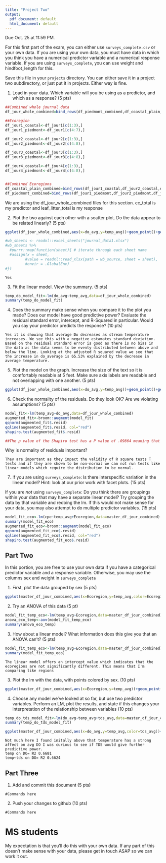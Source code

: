 ```yaml
---
title: "Project Two"
output:
  pdf_document: default
  html_document: default
---
```


Due Oct. 25 at 11:59 PM. 

For this first part of the exam, you can either use `surveys_complete.csv` or your own data. If you are using your own data, you must have data in which you think you have a numerical predictor variable and a numerical response variable. If you are using `surveys_complete`, you can use weight and hindfoot_length for this.

Save this file in your `projects` directory. You can either save it in a project two subdirectory, or just put it in projects. Either way is fine.

1) Load in your data. Which variable will you be using as a predictor, and which as a response? (5 pts)

```r
##Combined whole journal data
df_jour_whole_combined=bind_rows(df_piedmont_combined,df_coastal_plain_combined)

##Ecoregion
df_jour1_coastal<-df_jour1[c(1:3),]
df_jour1_piedmont<-df_jour1[c(4:7),]

df_jour2_coastal<-df_jour2[c(1:3),]
df_jour2_piedmont<-df_jour2[c(4:8),]

df_jour3_coastal<-df_jour3[c(1:3),]
df_jour3_piedmont<-df_jour3[c(4:8),]

df_jour4_coastal<-df_jour4[c(1:3),]
df_jour4_piedmont<-df_jour4[c(4:8),]


##Combined Ecoregions
df_coastal_plain_combined=bind_rows(df_jour1_coastal,df_jour2_coastal,df_jour3_coastal,df_jour4_coastal)
df_piedmont_combined=bind_rows(df_jour1_piedmont,df_jour2_piedmont,df_jour3_piedmont,df_jour4_piedmont)

```

We are using the df_jour_whole_combined files for this section.
cc_total is my predictor and leaf_litter_total is my response

2) Plot the two against each other with a scatter plot. Do the data appear to be related linearly? (5 pts)


```r

ggplot(df_jour_whole_combined,aes(x=do_avg,y=temp_avg))+geom_point()+geom_smooth(method="lm",color="orange")

#wb_sheets <- readxl::excel_sheets("journal_data1.xlsx") 
#wb_sheets %>%
  #purrr::map(function(sheet){ # iterate through each sheet name
  #assign(x = sheet,
         #value = readxl::read_xlsx(path = wb_source, sheet = sheet),
         #envir = .GlobalEnv)
#})

```

```
Yes
```


3) Fit the linear model. View the summary. (5 pts)


```r
temp_do_model_fit<-lm(do_avg~temp_avg,data=df_jour_whole_combined)
summary(temp_do_model_fit)
```

4) Does the summary make sense when you compare it to the plot you made? Does our model have good predictive power? Evaluate the residual standard error, intercept, and R-Squared in particular. Would you say your predictor predicts the response?  (10 pts)


```
Yes it is showing that average Do decreases as stream temperature increases. We see this with a negative estamates standard deviation.
Based on the residual standard error is good as there is no bias in the data as the data seems to be evenly distributed between above and below the line. Looking at the adjusted R squared value we see that the increase in do_average is 65.53% explained by the decrease in average temperature.
```


5) Plot the model on the graph. Increase the size of the text so it is comfortably readable at 5 feet. Make sure axis labels are readable and not overlapping with one another. (5 pts)

```r
ggplot(df_jour_whole_combined,aes(x=do_avg,y=temp_avg))+geom_point()+geom_smooth(method="lm",color="orange")+ labs(x="Average Dissolved Oxygen (mg/L)",y="Average Stream Temperature (C)", title="Linear regression to predict Dissolved Oxygen")+annotate("text",x=12.5,y=27,label="R^2==0.6681",parse=T)+theme_bw()

```


6) Check the normality of the residuals. Do they look OK? Are we violating assumptions? (5 pts)

```r
model_fit<-lm(temp_avg~do_avg,data=df_jour_whole_combined)
augmented_fit<-broom::augment(model_fit)
qqnorm(augmented_fit$.resid)
qqline(augmented_fit$.resid, col="red")
shapiro.test(augmented_fit$.resid)

##The p value of the Shapiro test has a P value of .09864 meaning that the residuals are NOT significantly different to a normal distribution
```


Why is normality of residuals important? 

```
They are important as they impact the validity of R square tests T tests and if they are shown to be non-normal we can not run tests like linear models which require the distribution to be normal.
```

7) If you are using `surveys_complete`: Is there interspecific variation in the linear model? Hint: look at our prior work with facet plots. (15 pts) 

If you are *not* using  `surveys_complete`: Do you think there are groupings within your data that may have a separate linear model? Try grouping the data by that variable and redoing the lm. If this would not make sense for your data, you may also attempt to do multiple predictor variables. (15 pts)

```r
model_fit_eco<-lm(cpe~temp_avg+Ecoregion,data=master_df_jour_combined)
summary(model_fit_eco)
augmented_fit_eco<-broom::augment(model_fit_eco)
qqnorm(augmented_fit_eco$.resid)
qqline(augmented_fit_eco$.resid, col="red")
shapiro.test(augmented_fit_eco$.resid)
```

## Part Two

In this portion, you are free to use your own data if you have a categorical predictor variable and a response variable. Otherwise, you may use the columns sex and weight in `surveys_complete`

1) First, plot the data grouped by sex (5 pts)

```r
ggplot(master_df_jour_combined,aes(x=Ecoregion,y=temp_avg,color=Ecoregion))+geom_jitter()+labs(x="Ecoregion",y="Average Temperature (C)")+theme(legend.position = "none")+stat_summary(fun.data="mean_se",color="black")

```

2) Try an ANOVA of this data (5 pt)

```r
model_fit_temp_eco<-lm(temp_avg~Ecoregion,data=master_df_jour_combined)
anova_eco_temp<-aov(model_fit_temp_eco)
summary(anova_eco_temp)
```

3) How about a linear model? What information does this give you that an ANOVA can't? (5 pts)


```r
model_fit_temp_eco<-lm(temp_avg~Ecoregion,data=master_df_jour_combined)
summary(model_fit_temp_eco)
```

```
The linear model offers an intercept value which indicates that the ecoregions are not significantly different. This means that I'm comparing like regions
```

3) Plot the lm with the data, with points colored by sex. (10 pts)


```r
ggplot(master_df_jour_combined,aes(x=Ecoregion,y=temp_avg))+geom_point()+geom_smooth(method="lm",color="darkgreen")+ labs(x="Ecoregion",y="Average Stream Temperature (C)", title="Linear regression to predict differenece in Stream Temp based on Ecoregion")+annotate("text",x=.65,y=27,label="R^2==0.000",parse=T)+theme_bw()
```

4) Choose any model we've looked at so far, but use two predictor variables. Perform an LM, plot the results, and state if this changes your interpretation of the relationship between variables (10 pts)

```r
temp_do_tds_model_fit<-lm(do_avg~temp_avg+tds_avg,data=master_df_jour_combined)
summary(temp_do_tds_model_fit)
```

```r
ggplot(master_df_jour_combined,aes(x=do_avg,y=temp_avg,color=tds_avg))+geom_point()+geom_smooth(method="lm",color="blue")+ labs(x="Average Dissolved Oxygen (mg/L)",y="Average Stream Temperature(C)", color="Average Total Dissolved Solids (ppt)", title="Avergae Dissolved oxygen plotted against Average Stream Temperature and TDS")+scale_color_distiller(palette= "Greens")+theme(legend.position="bottom")+annotate("text",x=11,y=27,label="R^2==0.6624",parse=T)+theme_bw()
```

```
Not much here I found initally above that temperature has a strong affect on avg DO I was curious to see if TDS would give further predictive power.
temp on DO= R2 0.6681
temp~tds on DO= R2 0.6624
```

## Part Three


1) Add and commit this document (5 pts)

```
#Commands here
```

2) Push your changes to github (10 pts)

```
#Commands here
```



# MS students

My expectation is that you'll do this with your own data. If any part of this doesn't make sense with your data, please get in touch ASAP so we can work it out.
